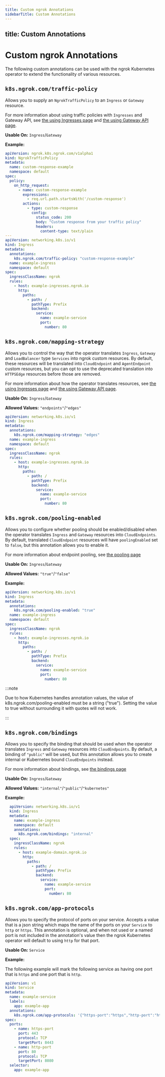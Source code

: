 ```yaml
---
title: Custom ngrok Annotations
sidebarTitle: Custom Annotations
---
```


title: Custom Annotations
---

# Custom ngrok Annotations

The following custom annotations can be used with the ngrok Kubernetes operator to extend the functionality of various resources.

## `k8s.ngrok.com/traffic-policy`

Allows you to supply an `NgrokTrafficPolicy` to an `Ingress` or `Gateway` resource.

For more information about using traffic policies with `Ingresses` and Gateway API, see [the using Ingresses page](/k8s/guides/using-ingresses) and [the using Gateway API page](/k8s/guides/using-gwapi).

**Usable On:** `Ingress`/`Gateway`

**Example:**

```yaml
apiVersion: ngrok.k8s.ngrok.com/v1alpha1
kind: NgrokTrafficPolicy
metadata:
  name: custom-response-example
  namespace: default
spec:
  policy:
    on_http_request:
      - name: custom-response-example
        expressions:
          - req.url.path.startsWith('/custom-response')
        actions:
          - type: custom-response
            config:
              status_code: 200
              body: "Custom response from your traffic policy"
              headers:
                content-type: text/plain
---
apiVersion: networking.k8s.io/v1
kind: Ingress
metadata:
  annotations:
    k8s.ngrok.com/traffic-policy: "custom-response-example"
  name: example-ingress
  namespace: default
spec:
  ingressClassName: ngrok
  rules:
    - host: example-ingresses.ngrok.io
      http:
        paths:
          - path: /
            pathType: Prefix
            backend:
              service:
                name: example-service
                port:
                  number: 80
```

## `k8s.ngrok.com/mapping-strategy`

Allows you to control the way that the operator translates `Ingress`, `Gateway` and `LoadBalancer` type `Services` into ngrok custom resources.
By default, these resources will be translated into `CloudEndpoint` and `AgentEndpoint` custom resources, but you can opt to use the deprecated translation into `HTTPSEdge` resources
before those are removed.

For more information about how the operator translates resources, see [the using Ingresses page](/k8s/guides/using-ingresses) and [the using Gateway API page](/k8s/guides/using-gwapi).

**Usable On:** `Ingress`/`Gateway`

**Allowed Values:** `"endpoints"`/`"edges"`

```yaml
apiVersion: networking.k8s.io/v1
kind: Ingress
metadata:
  annotations:
    k8s.ngrok.com/mapping-strategy: "edges"
  name: example-ingress
  namespace: default
spec:
  ingressClassName: ngrok
  rules:
    - host: example-ingresses.ngrok.io
      http:
        paths:
          - path: /
            pathType: Prefix
            backend:
              service:
                name: example-service
                port:
                  number: 80
```

## `k8s.ngrok.com/pooling-enabled`

Allows you to configure whether pooling should be enabled/disabled when the operator translates `Ingress` and `Gateway` resources into `CloudEndpoints`.
By default, translated `CloudEndpoint` resources will have `poolingEnabled` set to `false`, but this annotation allows you to enable it.

For more information about endpoint pooling, see [the pooling page](/k8s/guides/pooling)

**Usable On:** `Ingress`/`Gateway`

**Allowed Values:** `"true"`/`"false"`

**Example:**

```yaml
apiVersion: networking.k8s.io/v1
kind: Ingress
metadata:
  annotations:
    k8s.ngrok.com/pooling-enabled: "true"
  name: example-ingress
  namespace: default
spec:
  ingressClassName: ngrok
  rules:
    - host: example-ingresses.ngrok.io
      http:
        paths:
          - path: /
            pathType: Prefix
            backend:
              service:
                name: example-service
                port:
                  number: 80
```

:::note

Due to how Kubernetes handles annotation values, the value of k8s.ngrok.com/pooling-enabled must be a string ("true"). Setting the value to true without surrounding it with quotes will not work.

:::

## `k8s.ngrok.com/bindings`

Allows you to specify the binding that should be used when the operator translates `Ingress` and `Gateway` resources into `CloudEndpoints`.
By default, a binding of `"public"` will be used, but this annotation allows you to create internal or Kubernetes bound `CloudEndpoints` instead.

For more information about bindings, see [the bindings page](/k8s/guides/bindings)

**Usable On:** `Ingress`/`Gateway`

**Allowed Values:** `"internal"`/`"public"`/`"kubernetes"`

**Example:**

```yaml
  apiVersion: networking.k8s.io/v1
  kind: Ingress
  metadata:
    name: example-ingress
    namespace: default
    annotations:
      k8s.ngrok.com/bindings: "internal"
  spec:
    ingressClassName: ngrok
    rules:
      - host: example-domain.ngrok.io
        http:
          paths:
            - path: /
              pathType: Prefix
              backend:
                service:
                  name: example-service
                  port:
                    number: 80
```

## `k8s.ngrok.com/app-protocols`

Allows you to specify the protocol of ports on your service. Accepts a value that is a json string which maps the name of the
ports on your `Service` to `http` or `https`. This annotation is optional, and when not used or a named port is not included in the annotation's value
then the ngrok Kubernetes operator will default to using `http` for that port.

**Usable On:** `Service`

**Example:**

The following example will mark the following service as having one port that is `https` and one port that is `http`.

```yaml
apiVersion: v1
kind: Service
metadata:
  name: example-service
  labels:
    app: example-app
  annotations:
    k8s.ngrok.com/app-protocols: '{"https-port":"https","http-port":"http"}'
spec:
  ports:
    - name: https-port
      port: 443
      protocol: TCP
      targetPort: 8443
    - name: http-port
      port: 80
      protocol: TCP
      targetPort: 8080
  selector:
    app: example-app
```
